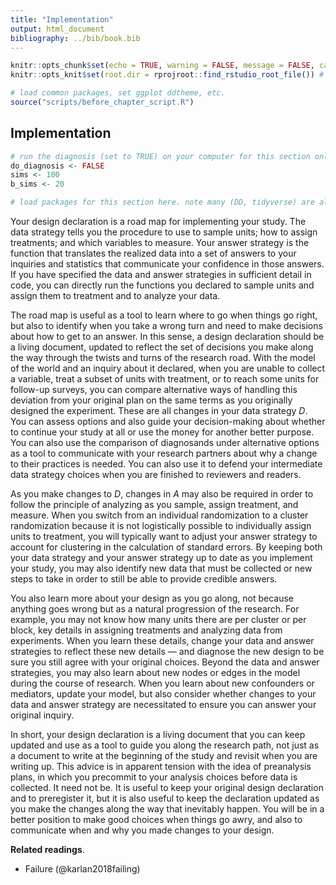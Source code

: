 ```yaml
---
title: "Implementation"
output: html_document
bibliography: ../bib/book.bib 
---
```


<!-- note do_bookdown is set in index.rmd, so we know if you're running just this .Rmd or compiling the book-->
```r
knitr::opts_chunk$set(echo = TRUE, warning = FALSE, message = FALSE, cache = FALSE)
knitr::opts_knit$set(root.dir = rprojroot::find_rstudio_root_file()) # files are all relative to RStudio project home
```

```r
# load common packages, set ggplot ddtheme, etc.
source("scripts/before_chapter_script.R")
```

<!-- start post here, do not edit above -->

## Implementation

<!-- make sure to rename the section title below -->

```r
# run the diagnosis (set to TRUE) on your computer for this section only before pushing to Github. no diagnosis will ever take place on github.
do_diagnosis <- FALSE
sims <- 100
b_sims <- 20
```

```r
# load packages for this section here. note many (DD, tidyverse) are already available, see scripts/package-list.R
```

Your design declaration is a road map for implementing your study. The data strategy tells you the procedure to use to sample units; how to assign treatments; and which variables to measure. Your answer strategy is the function that translates the realized data into a set of answers to your inquiries and statistics that communicate your confidence in those answers. If you have specified the data and answer strategies in sufficient detail in code, you can directly run the functions you declared to sample units and assign them to treatment and to analyze your data.

The road map is useful as a tool to learn where to go when things go right, but also to identify when you take a wrong turn and need to make decisions about how to get to an answer. In this sense, a design declaration should be a living document, updated to reflect the set of decisions you make along the way through the twists and turns of the research road. With the model of the world and an inquiry about it declared, when you are unable to collect a variable, treat a subset of units with treatment, or to reach some units for follow-up surveys, you can compare alternative ways of handling this deviation from your original plan on the same terms as you originally designed the experiment. These are all changes in your data strategy $D$. You can assess options and also guide your decision-making about whether to continue your study at all or use the money for another better purpose. You can also use the comparison of diagnosands under alternative options as a tool to communicate with your research partners about why a change to their practices is needed. You can also use it to defend your intermediate data strategy choices when you are finished to reviewers and readers.

As you make changes to $D$, changes in $A$ may also be required in order to follow the principle of analyzing as you sample, assign treatment, and measure. When you switch from an individual randomization to a cluster randomization because it is not logistically possible to individually assign units to treatment, you will typically want to adjust your answer strategy to account for clustering in the calculation of standard errors. By keeping both your data strategy and your answer strategy up to date as you implement your study, you may also identify new data that must be collected or new steps to take in order to still be able to provide credible answers.  

You also learn more about your design as you go along, not because anything goes wrong but as a natural progression of the research. For example, you may not know how many units there are per cluster or per block, key details in assigning treatments and analyzing data from experiments. When you learn these details, change your data and answer strategies to reflect these new details --- and diagnose the new design to be sure you still agree with your original choices. Beyond the data and answer strategies, you may also learn about new nodes or edges in the model during the course of research. When you learn about new confounders or mediators, update your model, but also consider whether changes to your data and answer strategy are necessitated to ensure you can answer your original inquiry.

In short, your design declaration is a living document that you can keep updated and use as a tool to guide you along the research path, not just as a document to write at the beginning of the study and revisit when you are writing up. This advice is in apparent tension with the idea of preanalysis plans, in which you precommit to your analysis choices before data is collected. It need not be. It is useful to keep your original design declaration and to preregister it, but it is also useful to keep the declaration updated as you make the changes along the way that inevitably happen. You will be in a better position to make good choices when things go awry, and also to communicate when and why you made changes to your design.

<!-- outline: -->
<!-- -- use your MIDA to figure out how to implement -->
<!-- -- redesign as you go when you haven't gotten specific enough -->
<!-- -- consider the whole design -- ex ante declared, then changed -- and what *could have happened*, which may be known to you ex ante (there could or could not be attrition) or unknown (you learn during implementation that there are some kinds of units that won't comply, so you need to think not just about which ones did or did not comply but which ones *could* have). the whole process is a function of your interventions in the world (treatment or measurement), so write down the whole process and potential outcomes to understand what you can and cannot learn. -->
<!-- -- use your MIDA to help you *make* logistical choices, help it prevent you from making bad decisions and use as tool to communicate with partners and implementers about why you do or do not wnat to make different changes (or BETTER evaluate tradeoffs in those decisions) -->

<!-- idea bin: -->
<!-- -- MIDA is a roadmap for how to implement the study -->
<!-- -- when there is a part not specified, redesign to specify and diagnose again -->

<!-- -- lots of choices you make after you start, because it was not clear what decisions would have to be made ex ante: how to make these choices? (redesign and diagnose!).  -->
<!-- -- often randomization procedure will have to take into account specifities of the number of units (odd numbers), blocks with differing numbers of units, cluster of varying sizes, etc. that require revising D -->
<!-- -- unexpected constraints come in that affect D, and may require changes to D but also A. redesign. -->
<!-- -- how to make decisions about unexpected changes when things going wrong? (even if you don't have a PAP). often want to create multiple variants of the design incorporating what went wrong. common example: unexpected noncompliance or unexpectedly high rates of attrition. may want to change analysis plan, and register it, so can use redesign to develop that new plan. but also may discover diagnosands are not good enough, so may want to change data strategy midstream to mitigate these problems. -->
<!-- -- what to do when you run out of money or feasibility of sample size or other aspects of D becomes clear. redesign mountain subject to new cost constraints. -->
<!-- -- make go-no go decisions about whether to continue -->
<!-- -- how to know if your inquiry is no longer answerable -->
<!-- -- updating your PAP -->

<!-- -- assessing what you can learn based on the implementation challenges: these are potential outcomes, i.e. could be affected by treatment, so are often informative about what we can learn about the original research question -->

<!-- -- often need to convince partners to not change plans -- MIDA can be a tool for helping assess tradeoffs in learning and doing -->

<!-- -- Projects that succeed have direct researcher invovlement. Outsourcing too much of the design can lead to big troubles. -->


**Related readings**.

- Failure (@karlan2018failing)




